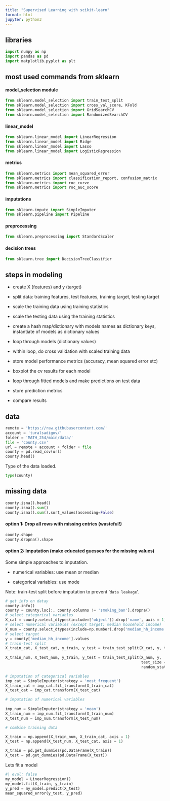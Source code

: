 ```yaml
---
title: "Supervised Learning with scikit-learn"
format: html
jupyter: python3
---
```


## libraries

```python
import numpy as np
import pandas as pd
import matplotlib.pyplot as plt
```

## most used commands from sklearn

#### model_selection module

```python
from sklearn.model_selection import train_test_split
from sklearn.model_selection import cross_val_score, KFold
from sklearn.model_selection import GridSearchCV
from sklearn.model_selection import RandomizedSearchCV
```

#### linear_model

```python
from sklearn.linear_model import LinearRegression
from sklearn.linear_model import Ridge
from sklearn.linear_model import Lasso
from sklearn.linear_model import LogisticRegression
```

#### metrics

```python
from sklearn.metrics import mean_squared_error
from sklearn.metrics import classification_report, confusion_matrix
from sklearn.metrics import roc_curve
from sklearn.metrics import roc_auc_score
```

#### imputations

```python
from sklearn.impute import SimpleImputer
from sklearn.pipeline import Pipeline

```

#### preprocessing

```python
from sklearn.preprocessing import StandardScaler
```

#### decision trees

```python
from sklearn.tree import DecisionTreeClassifier
```

## steps in modeling

-   create X (features) and y (target)

-   split data: training features, test features, training target, testing target

-   scale the training data using training statistics

-   scale the testing data using the training statistics

-   create a hash map/dictionary with models names as dictionary keys, instantiate of models as dictionary values

-   loop through models (dictionary values)

-   within loop, do cross validation with scaled training data

-   store model performance metrics (accuracy, mean squared error etc)

-   boxplot the cv results for each model

-   loop through fitted models and make predictions on test data

-   store prediction metrics

-   compare results

## data

```python
remote = 'https://raw.githubusercontent.com/'
account = 'turalsadigov/'
folder = 'MATH_254/main/data/'
file = 'county.csv'
url = remote + account + folder + file
county = pd.read_csv(url)
county.head()
```

Type of the data loaded.

```python
type(county)
```

## missing data

```python
county.isna().head()
county.isna().sum()
county.isna().sum().sort_values(ascending=False)
```

#### option 1: Drop all rows with missing entries (wasteful!)

```python
county.shape
county.dropna().shape
```

#### option 2: Imputation (make educated guesses for the missing values)

Some simple approaches to imputation.

-   numerical variables: use mean or median

-   categorical variables: use mode

Note: train-test split before imputation to prevent '`data leakage`'.

```python
# get info on datay
county.info()
county = county.loc[:, county.columns != 'smoking_ban'].dropna()
# select categorical variables
X_cat = county.select_dtypes(include=['object']).drop('name', axis = 1).values
# select numerical variables (except target: median household income)
X_num = county.select_dtypes(include=np.number).drop('median_hh_income', axis = 1).values
# select target
y = county['median_hh_income'].values
# train-test split
X_train_cat, X_test_cat, y_train, y_test = train_test_split(X_cat, y, test_size = 0.2, random_state = 12)
                                                            
X_train_num, X_test_num, y_train, y_test = train_test_split(X_num, y, 
                                                            test_size = 0.2, 
                                                            random_state = 12)

# imputation of categorical variables
imp_cat = SimpleImputer(strategy = 'most_frequent')
X_train_cat = imp_cat.fit_transform(X_train_cat)
X_test_cat = imp_cat.transform(X_test_cat)

# imputation of numerical variables
                                                  
imp_num = SimpleImputer(strategy = 'mean') 
X_train_num = imp_num.fit_transform(X_train_num)
X_test_num = imp_num.transform(X_test_num)

# combine training data

X_train = np.append(X_train_num, X_train_cat, axis = 1)
X_test = np.append(X_test_num, X_test_cat, axis = 1)
```


```python
X_train = pd.get_dummies(pd.DataFrame(X_train))
X_test = pd.get_dummies(pd.DataFrame(X_test))
```


Lets fit a model

```python
#| eval: false
my_model = LinearRegression()
my_model.fit(X_train, y_train)
y_pred = my_model.predict(X_test)
mean_squared_error(y_test, y_pred)
```
